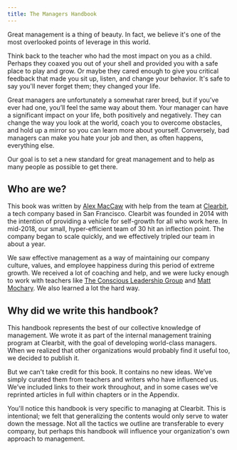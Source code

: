 ```yaml
---
title: The Managers Handbook
---
```


Great management is a thing of beauty. In fact, we believe it's one of the most overlooked points of leverage in this world.

Think back to the teacher who had the most impact on you as a child. Perhaps they coaxed you out of your shell and provided you with a safe place to play and grow. Or maybe they cared enough to give you critical feedback that made you sit up, listen, and change your behavior. It's safe to say you'll never forget them; they changed your life.

Great managers are unfortunately a somewhat rarer breed, but if you’ve ever had one, you’ll feel the same way about them. Your manager can have a significant impact on your life, both positively and negatively. They can change the way you look at the world, coach you to overcome obstacles, and hold up a mirror so you can learn more about yourself. Conversely, bad managers can make you hate your job and then, as often happens, everything else.

Our goal is to set a new standard for great management and to help as many people as possible to get there.

## Who are we?

This book was written by [Alex MacCaw](http://alexmaccaw.com/) with help from the team at [Clearbit](http://clearbit.com/), a tech company based in San Francisco. Clearbit was founded in 2014 with the intention of providing a vehicle for self-growth for all who work here. In mid-2018, our small, hyper-efficient team of 30 hit an inflection point. The company began to scale quickly, and we effectively tripled our team in about a year.

We saw effective management as a way of maintaining our company culture, values, and employee happiness during this period of extreme growth. We received a lot of coaching and help, and we were lucky enough to work with teachers like [The Conscious Leadership Group](https://conscious.is/) and [Matt Mochary](http://www.mochary.com/). We also learned a lot the hard way.

## Why did we write this handbook?

This handbook represents the best of our collective knowledge of management. We wrote it as part of the internal management training program at Clearbit, with the goal of developing world-class managers. When we realized that other organizations would probably find it useful too, we decided to publish it.

But we can't take credit for this book. It contains no new ideas. We’ve simply curated them from teachers and writers who have influenced us. We’ve included links to their work throughout, and in some cases we’ve reprinted articles in full within chapters or in the Appendix.

You'll notice this handbook is very specific to managing at Clearbit. This is intentional; we felt that generalizing the contents would only serve to water down the message. Not all the tactics we outline are transferable to every company, but perhaps this handbook will influence your organization's own approach to management.
